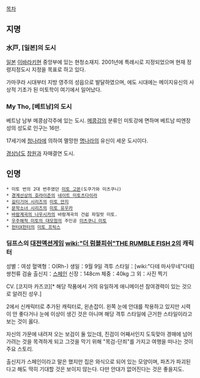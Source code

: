 [[목차]]

== 지명 ==
=== 水戸, [일본]의 도시 ===
[[일본]] [[이바라키]]현 중앙부에 있는 현청소재지. 2001년에 특례시로 지정되었으며 현재 정령지정도시 지정을 목표로 하고 있다.

가마쿠라 시대부터 지방 영주의 성읍으로 발달하였으며, 에도 시대에는 메이지유신의 사상적 기초가 된 미토학이 여기에서 일어났다.

=== My Tho, [베트남]의 도시 ===
베트남 남부 메콩삼각주에 있는 도시. [[메콩강]]의 분류인 미토강에 면하며 베트남 띠엔장 성의 성도로 인구는 16만.

17세기에 [[청]]나라에 의하여 멸망한 [[명]]나라의 유신이 세운 도시이다. 

[[경상남도]] [[창원]]과 자매결연 도시.

== 인명 ==
 * 미토 번의 2대 번주였던 [[미토 고몬]](도쿠가와 미츠쿠니)
 * [[경계선상의 호라이즌]]의 [[네이트 미토츠다이라]]
 * [[길티기어 시리즈]]의 [[미토 안지]]
 * [[문학소녀 시리즈]]의 [[미토 유우카]]
 * [[바람계곡의 나우시카]]의 바람계곡의 건쉽 파일럿 미토.
 * [[우주해적 미토의 대모험]]의 주인공 [[미츠쿠니 미토]]
 * [[헌터X헌터]]의 [[미토 프릭스]]

=== 딤프스의 [[대전액션게임]] [[wiki:"더 럼블피쉬"THE RUMBLE FISH 2]]의 캐릭터 ===
 
성별：여성 
혈액형：O(Rh-) 
생일：9월 9일 
격투 스타일：[wiki:"다테 마사무네"다테] 쌍천류 검술 
출신지：[[스페인]] 
신장：148cm 
체중：40kg 
그 외：사진 찍기

CV. [코지마 카즈코][* 해당 작품에서 거의 유일하게 애니메이션 참여경력이 있는 것으로 알려진 성우.]

2에서 신캐릭터로 추가된 캐릭터로, 왼손잡이. 
왼쪽 눈에 안대를 착용하고 있지만 시력이 안 좋다거나 눈에 이상이 생긴 것은 아니며
해당 격투 스타일에 근거한 스타일이라고 보는 것이 옳다.

자신의 가문에 내려져 오는 보검이 둘 있는데, 진검이 어째서인지 도둑맞아 경매에 넘어가려는 것을
목격하게 되고 그것을 막기 위해 "목검-단죄"를 가지고 여행을 떠나는 것이 주요 스토리.

출신지가 스페인이라고 말은 했지만 집은 와식으로 되어 있는 모양이며, 파츠가 파괴된다고 해도
딱히 기대할 것은 보이지 않는다. 다만 안대가 없어진다는 것은 좋을지도.
